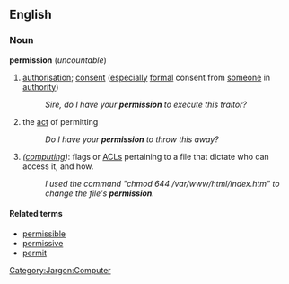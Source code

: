 ==English==
===Noun===
'''permission''' (''uncountable'')

#[[authorisation]]; [[consent]] ([[especially]] [[formal]] consent from [[someone]] in [[authority]])
#:''Sire, do I have your '''permission''' to execute this traitor?''
#the [[act]] of permitting
#:''Do I have your '''permission''' to throw this away?''
#''([[:Category:Jargon:Computer|computing]])'': flags or [[ACL]]s pertaining to a file that dictate who can access it, and how.
#:''I used the command "chmod 644 /var/www/html/index.htm" to change the file's '''permission'''.''

====Related terms====
*[[permissible]]
*[[permissive]]
*[[permit]]

[[Category:Jargon:Computer]]